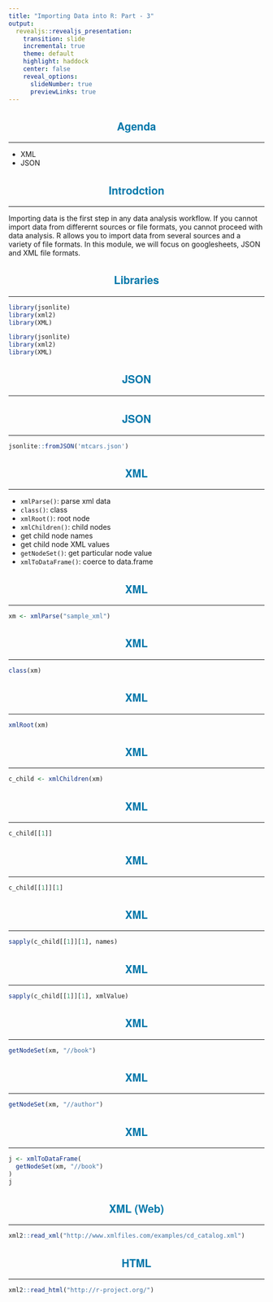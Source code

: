 ```yaml
---
title: "Importing Data into R: Part - 3"
output: 
  revealjs::revealjs_presentation:
    transition: slide
    incremental: true
    theme: default
    highlight: haddock
    center: false
    reveal_options:
      slideNumber: true
      previewLinks: true
---
```


<!-- To do: -->
<!--   - add intro slide -->
<!--   - change introduction -->
<!--   - add json data structure -->
<!--   - add XML data structure -->
<!--   - change html example -->
<!--   - add xml workflow diagram -->
<!--   - use this example: https://www.w3schools.com/xml/dom_nodes.asp -->
<!--   - try xml2 as well -->

## Agenda

<style type="text/css">
  .reveal p {
    text-align: left;
    font-size: 20px;
  }
  .reveal body:after {
    content: url(handshake.png);
    position: fixed;
    bottom: 3.5em;
    left: 3.5em;
    box-shadow: 5px 5px 10px #000; 
  }
  .reveal hr {
    border-color: #0077aa;
  }
  .reveal h1, h2, h3, h4, h5, h6 {
    text-transform: capitalize;
    text-align: center;
    color: #0077aa;
    font-family: 'Helvetica Neue';
  }
  .reveal ul {
    display: block;
  }
  .reveal ul li {
    color: #3c3c3c; 
    /* set color of list item text */
    list-style: none; 
  }
  .reveal .sourceCode pre code {
    padding: 0px;
    border: 0px;
  }
  .reveal ul li::before {
      color: #006b6e;  
      /* color of bullet or square */
      content: "\2022"; 
      /* Unicode of character to precede the list item */
      font-size: 1em; 
      /* em or %*/ 
      padding-right: 1.1225em; 
      /* use em*/
      position: relative;
      top: 0em; 
      /* use em or % */
  }
  .reveal ul {
    line-height:150%
  }
  .reveal .fragment {
    font-size: 20px;
  }
  .reveal ol {
    display: block;
  }
</style>

<hr>

- XML
- JSON

## Introdction

<hr>

Importing data is the first step in any data analysis workflow. If you cannot import data from differernt sources or file formats, you cannot proceed with data analysis. R allows you to import data from several sources and a variety of file formats. In this module, we will focus on googlesheets, JSON and XML file formats.

## Libraries

<hr>

```r
library(jsonlite)
library(xml2)
library(XML)
```

```r
library(jsonlite)
library(xml2)
library(XML)
```

## JSON

<hr>


## JSON

<hr>

```r
jsonlite::fromJSON('mtcars.json')
```

## XML

<hr>

- `xmlParse()`: parse xml data
- `class()`: class 
- `xmlRoot()`: root node
- `xmlChildren()`: child nodes
- get child node names
- get child node XML values
- `getNodeSet()`: get particular node value
- `xmlToDataFrame()`: coerce to data.frame 


## XML

<hr>

```r
xm <- xmlParse("sample_xml")
```

## XML

<hr>

```r
class(xm)
```

## XML

<hr>

```r
xmlRoot(xm)
```

## XML

<hr>

```r
c_child <- xmlChildren(xm)
```

## XML

<hr>

```r
c_child[[1]]
```

## XML

<hr>

```r
c_child[[1]][1]
```

## XML

<hr>

```r
sapply(c_child[[1]][1], names)
```

## XML

<hr>

```r
sapply(c_child[[1]][1], xmlValue)
```

## XML

<hr>

```r
getNodeSet(xm, "//book")
```

## XML

<hr>

```r
getNodeSet(xm, "//author")
```

## XML

<hr>

```r
j <- xmlToDataFrame(
  getNodeSet(xm, "//book")
)
j
```

## XML (Web)

<hr>

```r
xml2::read_xml("http://www.xmlfiles.com/examples/cd_catalog.xml")
```

## HTML

<hr>

```r
xml2::read_html("http://r-project.org/")
```

## {data-background="thankyou.png"}